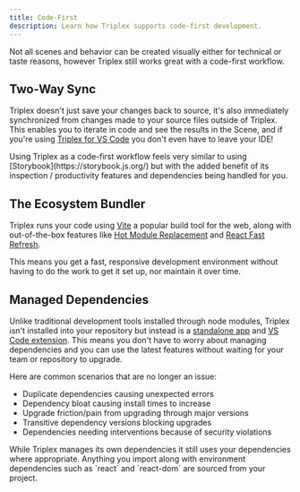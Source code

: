 ```yaml
---
title: Code-First
description: Learn how Triplex supports code-first development.
---
```


Not all scenes and behavior can be created visually either for technical or taste reasons, however Triplex still works great with a code-first workflow.

## Two-Way Sync

Triplex doesn't just save your changes back to source, it's also immediately synchronized from changes made to your source files outside of Triplex. This enables you to iterate in code and see the results in the Scene, and if you're using [Triplex for VS Code](/docs/get-started/vscode) you don't even have to leave your IDE!

<KnowledgeCallout>
  Using Triplex as a code-first workflow feels very similar to using
  [Storybook](https://storybook.js.org/) but with the added benefit of its
  inspection / productivity features and dependencies being handled for you.
</KnowledgeCallout>

## The Ecosystem Bundler

Triplex runs your code using [Vite](https://vite.dev/) a popular build tool for the web, along with out-of-the-box features like [Hot Module Replacement](https://vitejs.dev/guide/features.html#hot-module-replacement) and [React Fast Refresh](https://reactnative.dev/docs/fast-refresh).

This means you get a fast, responsive development environment without having to do the work to get it set up, nor maintain it over time.

## Managed Dependencies

Unlike traditional development tools installed through node modules, Triplex isn't installed into your repository but instead is a [standalone app](/docs/get-started/standalone) and [VS Code extension](/docs/get-started-vscode). This means you don't have to worry about managing dependencies and you can use the latest features without waiting for your team or repository to upgrade.

Here are common scenarios that are no longer an issue:

- Duplicate dependencies causing unexpected errors
- Dependency bloat causing install times to increase
- Upgrade friction/pain from upgrading through major versions
- Transitive dependency versions blocking upgrades
- Dependencies needing interventions because of security violations

<KnowledgeCallout>
  While Triplex manages its own dependencies it still uses your dependencies
  where appropriate. Anything you import along with environment dependencies
  such as `react` and `react-dom` are sourced from your project.
</KnowledgeCallout>
